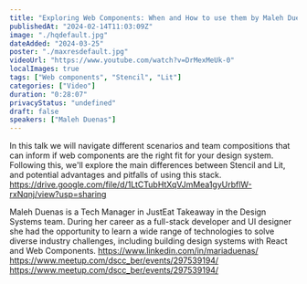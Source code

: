 ```yaml
---
title: "Exploring Web Components: When and How to use them by Maleh Duenas"
publishedAt: "2024-02-14T11:03:09Z"
image: "./hqdefault.jpg"
dateAdded: "2024-03-25"
poster: "./maxresdefault.jpg"
videoUrl: "https://www.youtube.com/watch?v=DrMexMeUk-0"
localImages: true
tags: ["Web components", "Stencil", "Lit"]
categories: ["Video"]
duration: "0:28:07"
privacyStatus: "undefined"
draft: false
speakers: ["Maleh Duenas"]
---
```

In this talk we will navigate different scenarios and team compositions that can inform if web components are the right fit for your design system. Following this, we'll explore the main differences between Stencil and Lit, and potential advantages and pitfalls of using this stack.
https://drive.google.com/file/d/1LtCTubHtXqVJmMea1gyUrbflW-rxNqnj/view?usp=sharing

Maleh Duenas is a Tech Manager in JustEat Takeaway in the Design Systems team. During her career as a full-stack developer and UI designer she had the opportunity to learn a wide range of technologies to solve diverse industry challenges, including building design systems with React and Web Components.
https://www.linkedin.com/in/mariaduenas/
https://www.meetup.com/dscc_ber/events/297539194/
https://www.meetup.com/dscc_ber/events/297539194/
